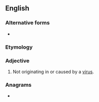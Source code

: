 ==English==

===Alternative forms===
* {{l|en|non-viral}}

===Etymology===
{{prefix|en|non|viral}}

===Adjective===
{{en-adj|-}}

# Not originating in or caused by a [[virus]].

===Anagrams===
* {{l|en|nonrival}}